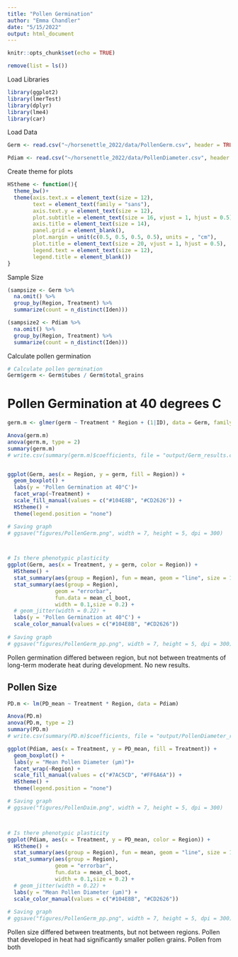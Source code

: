 ```yaml
---
title: "Pollen Germination"
author: "Emma Chandler"
date: "5/15/2022"
output: html_document
---
```


```r
knitr::opts_chunk$set(echo = TRUE)
```

```r
remove(list = ls())
```

Load Libraries
```r
library(ggplot2)
library(lmerTest)
library(dplyr)
library(lme4)
library(car)
```


Load Data
```r
Germ <- read.csv("~/horsenettle_2022/data/PollenGerm.csv", header = TRUE)

Pdiam <- read.csv("~/horsenettle_2022/data/PollenDiameter.csv", header = TRUE)
```

Create theme for plots
```r
HStheme <- function(){            
  theme_bw()+                          
  theme(axis.text.x = element_text(size = 12), 
        text = element_text(family = "sans"), 
        axis.text.y = element_text(size = 12),
        plot.subtitle = element_text(size = 16, vjust = 1, hjust = 0.5),
        axis.title = element_text(size = 14),
        panel.grid = element_blank(),
        plot.margin = unit(c(0.5, 0.5, 0.5, 0.5), units = , "cm"),
        plot.title = element_text(size = 20, vjust = 1, hjust = 0.5),
        legend.text = element_text(size = 12),
        legend.title = element_blank())
}
```


Sample Size 
```r

(sampsize <- Germ %>%
  na.omit() %>% 
  group_by(Region, Treatment) %>% 
  summarize(count = n_distinct(Iden)))

(sampsize2 <- Pdiam %>%
  na.omit() %>% 
  group_by(Region, Treatment) %>% 
  summarize(count = n_distinct(Iden)))

```

Calculate pollen germination
```r

# Calculate pollen germination
Germ$germ <- Germ$tubes / Germ$total_grains
```

# Pollen Germination at 40 degrees C
```r

germ.m <- glmer(germ ~ Treatment * Region + (1|ID), data = Germ, family = "binomial")

Anova(germ.m)
anova(germ.m, type = 2)
summary(germ.m)  
# write.csv(summary(germ.m)$coefficients, file = "output/Germ_results.csv" )


ggplot(Germ, aes(x = Region, y = germ, fill = Region)) +
  geom_boxplot() +
  labs(y = 'Pollen Germination at 40°C')+
  facet_wrap(~Treatment) +
  scale_fill_manual(values = c("#104E8B", "#CD2626")) +
  HStheme() +
  theme(legend.position = "none")

# Saving graph
# ggsave("figures/PollenGerm.png", width = 7, height = 5, dpi = 300)



# Is there phenotypic plasticity
ggplot(Germ, aes(x = Treatment, y = germ, color = Region)) +
  HStheme() +
  stat_summary(aes(group = Region), fun = mean, geom = "line", size = 1, alpha = 0.7) +
  stat_summary(aes(group = Region), 
               geom = "errorbar",
               fun.data = mean_cl_boot,
               width = 0.1,size = 0.2) +
  # geom_jitter(width = 0.22) +
  labs(y = 'Pollen Germination at 40°C') +
  scale_color_manual(values = c("#104E8B", "#CD2626")) 
  
# Saving graph
# ggsave("figures/PollenGerm_pp.png", width = 7, height = 5, dpi = 300)


```
Pollen germination differed between region, but not between treatments of long-term moderate heat during development. No new results.


## Pollen Size
```r

PD.m <- lm(PD_mean ~ Treatment * Region, data = Pdiam)

Anova(PD.m)
anova(PD.m, type = 2)
summary(PD.m)
# write.csv(summary(PD.m)$coefficients, file = "output/PollenDiameter_results.csv" )

ggplot(Pdiam, aes(x = Treatment, y = PD_mean, fill = Treatment)) +
  geom_boxplot() +
  labs(y = "Mean Pollen Diameter (µm)")+
  facet_wrap(~Region) +
  scale_fill_manual(values = c("#7AC5CD", "#FF6A6A")) +
  HStheme() +
  theme(legend.position = "none")

# Saving graph
# ggsave("figures/PollenDaim.png", width = 7, height = 5, dpi = 300)



# Is there phenotypic plasticity
ggplot(Pdiam, aes(x = Treatment, y = PD_mean, color = Region)) +
  HStheme() +
  stat_summary(aes(group = Region), fun = mean, geom = "line", size = 1, alpha = 0.7) +
  stat_summary(aes(group = Region), 
               geom = "errorbar",
               fun.data = mean_cl_boot,
               width = 0.1,size = 0.2) +
  # geom_jitter(width = 0.22) +
  labs(y = "Mean Pollen Diameter (µm)") +
  scale_color_manual(values = c("#104E8B", "#CD2626")) 
  
# Saving graph
# ggsave("figures/PollenGerm_pp.png", width = 7, height = 5, dpi = 300)


```

Pollen size differed between treatments, but not between regions. Pollen that developed in heat had significantly smaller pollen grains. Pollen from both 

